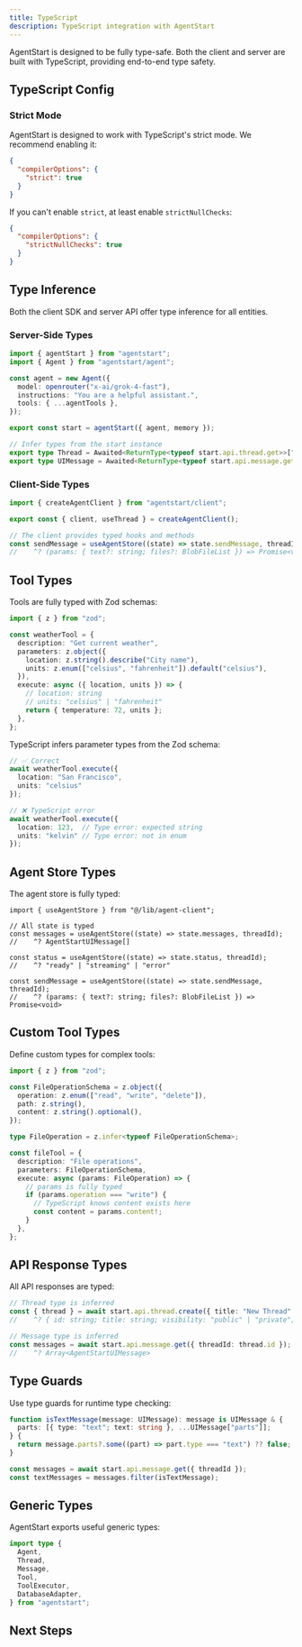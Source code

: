 ```yaml
---
title: TypeScript
description: TypeScript integration with AgentStart
---
```


AgentStart is designed to be fully type-safe. Both the client and server are built with TypeScript, providing end-to-end type safety.

## TypeScript Config

### Strict Mode

AgentStart is designed to work with TypeScript's strict mode. We recommend enabling it:

```json title="tsconfig.json"
{
  "compilerOptions": {
    "strict": true
  }
}
```

If you can't enable `strict`, at least enable `strictNullChecks`:

```json title="tsconfig.json"
{
  "compilerOptions": {
    "strictNullChecks": true
  }
}
```

## Type Inference

Both the client SDK and server API offer type inference for all entities.

### Server-Side Types

```ts title="lib/agent.ts"
import { agentStart } from "agentstart";
import { Agent } from "agentstart/agent";

const agent = new Agent({
  model: openrouter("x-ai/grok-4-fast"),
  instructions: "You are a helpful assistant.",
  tools: { ...agentTools },
});

export const start = agentStart({ agent, memory });

// Infer types from the start instance
export type Thread = Awaited<ReturnType<typeof start.api.thread.get>>["thread"];
export type UIMessage = Awaited<ReturnType<typeof start.api.message.get>>[number];
```

### Client-Side Types

```ts title="lib/agent-client.ts"
import { createAgentClient } from "agentstart/client";

export const { client, useThread } = createAgentClient();

// The client provides typed hooks and methods
const sendMessage = useAgentStore((state) => state.sendMessage, threadId);
//    ^? (params: { text?: string; files?: BlobFileList }) => Promise<void>
```

## Tool Types

Tools are fully typed with Zod schemas:

```ts
import { z } from "zod";

const weatherTool = {
  description: "Get current weather",
  parameters: z.object({
    location: z.string().describe("City name"),
    units: z.enum(["celsius", "fahrenheit"]).default("celsius"),
  }),
  execute: async ({ location, units }) => {
    // location: string
    // units: "celsius" | "fahrenheit"
    return { temperature: 72, units };
  },
};
```

TypeScript infers parameter types from the Zod schema:

```ts
// ✅ Correct
await weatherTool.execute({ 
  location: "San Francisco",
  units: "celsius" 
});

// ❌ TypeScript error
await weatherTool.execute({ 
  location: 123,  // Type error: expected string
  units: "kelvin" // Type error: not in enum
});
```

## Agent Store Types

The agent store is fully typed:

```tsx
import { useAgentStore } from "@/lib/agent-client";

// All state is typed
const messages = useAgentStore((state) => state.messages, threadId);
//    ^? AgentStartUIMessage[]

const status = useAgentStore((state) => state.status, threadId);
//    ^? "ready" | "streaming" | "error"

const sendMessage = useAgentStore((state) => state.sendMessage, threadId);
//    ^? (params: { text?: string; files?: BlobFileList }) => Promise<void>
```

## Custom Tool Types

Define custom types for complex tools:

```ts
import { z } from "zod";

const FileOperationSchema = z.object({
  operation: z.enum(["read", "write", "delete"]),
  path: z.string(),
  content: z.string().optional(),
});

type FileOperation = z.infer<typeof FileOperationSchema>;

const fileTool = {
  description: "File operations",
  parameters: FileOperationSchema,
  execute: async (params: FileOperation) => {
    // params is fully typed
    if (params.operation === "write") {
      // TypeScript knows content exists here
      const content = params.content!;
    }
  },
};
```

## API Response Types

All API responses are typed:

```ts
// Thread type is inferred
const { thread } = await start.api.thread.create({ title: "New Thread" });
//    ^? { id: string; title: string; visibility: "public" | "private"; createdAt: Date; ... }

// Message type is inferred
const messages = await start.api.message.get({ threadId: thread.id });
//    ^? Array<AgentStartUIMessage>
```

## Type Guards

Use type guards for runtime type checking:

```ts
function isTextMessage(message: UIMessage): message is UIMessage & {
  parts: [{ type: "text"; text: string }, ...UIMessage["parts"]];
} {
  return message.parts?.some((part) => part.type === "text") ?? false;
}

const messages = await start.api.message.get({ threadId });
const textMessages = messages.filter(isTextMessage);
```

## Generic Types

AgentStart exports useful generic types:

```ts
import type { 
  Agent,
  Thread,
  Message,
  Tool,
  ToolExecutor,
  DatabaseAdapter,
} from "agentstart";
```

## Next Steps

<Cards>
  <Card title="SDK" href="/docs/concepts/sdk" />
  <Card title="Client" href="/docs/concepts/client" />
</Cards>
